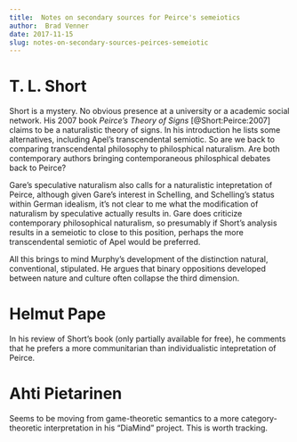 ```yaml
---
title:  Notes on secondary sources for Peirce's semeiotics
author:  Brad Venner
date: 2017-11-15
slug: notes-on-secondary-sources-peirces-semeiotic
---
```

# T. L. Short

Short is a mystery.  No obvious presence at a university or a academic social network.  His 2007 book *Peirce's Theory of Signs* [@Short:Peirce:2007] claims to be a naturalistic theory of signs.  In his introduction he lists some alternatives, including Apel's transcendental semiotic.  So are we back to comparing transcendental philosophy to philosphical naturalism.  Are both contemporary authors bringing contemporaneous philosphical debates back to Peirce?  

Gare's speculative naturalism also calls for a naturalistic intepretation of Peirce, although given Gare's interest in Schelling, and Schelling's status within German idealism, it's not clear to me what the modification of naturalism by speculative actually results in.  Gare does criticize contemporary philosophical naturalism, so presumably if Short's analysis results in a semeiotic to close to this position, perhaps the more transcendental semiotic of Apel would be preferred.

All this brings to mind Murphy's development of the distinction natural, conventional, stipulated.  He argues that binary oppositions developed between nature and culture often collapse the third dimension.  

# Helmut Pape

In his review of Short's book (only partially available for free), he comments that he prefers a more communitarian than individualistic intepretation of Peirce.  

# Ahti Pietarinen

Seems to be moving from game-theoretic semantics to a more category-theoretic interpretation in his "DiaMind" project.  This is worth tracking.
